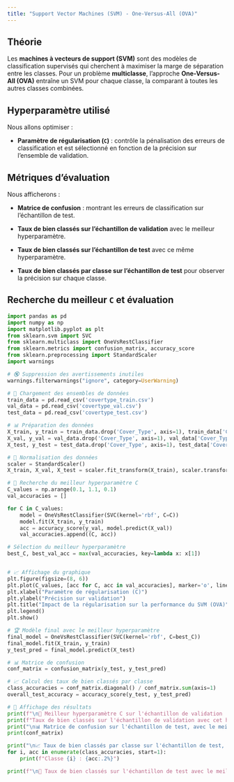 ```yaml
---
title: "Support Vector Machines (SVM) - One-Versus-All (OVA)"
---
```


## Théorie

Les **machines à vecteurs de support (SVM)** sont des modèles de classification supervisés qui cherchent à maximiser la marge de séparation entre les classes. Pour un problème **multiclasse**, l'approche **One-Versus-All (OVA)** entraîne un SVM pour chaque classe, la comparant à toutes les autres classes combinées.

## Hyperparamètre utilisé

Nous allons optimiser :

- **Paramètre de régularisation (`C`)** : contrôle la pénalisation des erreurs de classification et est sélectionné en fonction de la précision sur l'ensemble de validation.

## Métriques d’évaluation

Nous afficherons :

- **Matrice de confusion** : montrant les erreurs de classification sur l'échantillon de test.

- **Taux de bien classés sur l'échantillon de validation** avec le meilleur hyperparamètre.

- **Taux de bien classés sur l'échantillon de test** avec ce même hyperparamètre.

- **Taux de bien classés par classe sur l'échantillon de test** pour observer la précision sur chaque classe.

## Recherche du meilleur `C` et évaluation

```python
import pandas as pd
import numpy as np
import matplotlib.pyplot as plt
from sklearn.svm import SVC
from sklearn.multiclass import OneVsRestClassifier
from sklearn.metrics import confusion_matrix, accuracy_score
from sklearn.preprocessing import StandardScaler
import warnings

# 🔇 Suppression des avertissements inutiles
warnings.filterwarnings("ignore", category=UserWarning)

# 🔄 Chargement des ensembles de données
train_data = pd.read_csv('covertype_train.csv')
val_data = pd.read_csv('covertype_val.csv')
test_data = pd.read_csv('covertype_test.csv')

# 📊 Préparation des données
X_train, y_train = train_data.drop('Cover_Type', axis=1), train_data['Cover_Type']
X_val, y_val = val_data.drop('Cover_Type', axis=1), val_data['Cover_Type']
X_test, y_test = test_data.drop('Cover_Type', axis=1), test_data['Cover_Type']

# 🔢 Normalisation des données
scaler = StandardScaler()
X_train, X_val, X_test = scaler.fit_transform(X_train), scaler.transform(X_val), scaler.transform(X_test)

# 🎯 Recherche du meilleur hyperparamètre C
C_values = np.arange(0.1, 1.1, 0.1)
val_accuracies = []

for C in C_values:
    model = OneVsRestClassifier(SVC(kernel='rbf', C=C))
    model.fit(X_train, y_train)
    acc = accuracy_score(y_val, model.predict(X_val))
    val_accuracies.append((C, acc))

# Sélection du meilleur hyperparamètre
best_C, best_val_acc = max(val_accuracies, key=lambda x: x[1])


# 📈 Affichage du graphique
plt.figure(figsize=(8, 6))
plt.plot(C_values, [acc for C, acc in val_accuracies], marker='o', linestyle='dashed', label="Validation")
plt.xlabel("Paramètre de régularisation (C)")
plt.ylabel("Précision sur validation")
plt.title("Impact de la régularisation sur la performance du SVM (OVA)")
plt.legend()
plt.show()

# 🏆 Modèle final avec le meilleur hyperparamètre
final_model = OneVsRestClassifier(SVC(kernel='rbf', C=best_C))
final_model.fit(X_train, y_train)
y_test_pred = final_model.predict(X_test)

# 📊 Matrice de confusion
conf_matrix = confusion_matrix(y_test, y_test_pred)

# 📈 Calcul des taux de bien classés par classe
class_accuracies = conf_matrix.diagonal() / conf_matrix.sum(axis=1)
overall_test_accuracy = accuracy_score(y_test, y_test_pred)

# 📝 Affichage des résultats
print(f"\n🔹 Meilleur hyperparamètre C sur l'échantillon de validation : {best_C:.2f}")
print(f"Taux de bien classés sur l'échantillon de validation avec cet hyperparamètre : {best_val_acc:.2%}")
print("\n📊 Matrice de confusion sur l'échantillon de test, avec le meilleur hyperparamètre :")
print(conf_matrix)

print("\n📈 Taux de bien classés par classe sur l'échantillon de test, avec le meilleur hyperparamètre  :")
for i, acc in enumerate(class_accuracies, start=1):
    print(f"Classe {i} : {acc:.2%}")

print(f"\n🔹 Taux de bien classés sur l'échantillon de test avec le meilleur hyperparamètre : {overall_test_accuracy:.2%}")
```